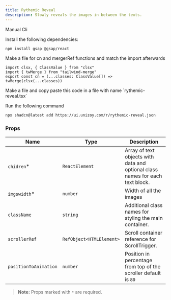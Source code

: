```yaml
---
title: Rythemic Reveal
description: Slowly reveals the images in between the texts.
---
```


<ComponentPreview
  name="rythemic-reveal-demo"
  className="[&_.preview>[data-orientation=vertical]]:sm:max-w-[70%]"
/>

<Tabs defaultValue="manual">

<TabsList>
  <TabsTrigger value="manual">Manual</TabsTrigger>
  <TabsTrigger value="cli">Cli</TabsTrigger>
</TabsList>

<TabsContent value="manual">

<Steps>

<Step>Install the following dependencies:</Step>

```bash
npm install gsap @gsap/react
```

<Step>
  Make a file for cn and mergerRef functions and match the import
  afterwards
</Step>

```tsx
import clsx, { ClassValue } from "clsx"
import { twMerge } from "tailwind-merge"
export const cn = (...classes: ClassValue[]) => twMerge(clsx(...classes))
```

<Step>
  Make a file and copy paste this code in a file with name `rythemic-reveal.tsx`
</Step>

<ComponentSource name="rythemic-reveal" />

</Steps>

</TabsContent>

<TabsContent value="cli">

<Steps>

<Step>Run the following command </Step>

```bash
npx shadcn@latest add https://ui.unizoy.com/r/rythemic-reveal.json
```

</Steps>

</TabsContent>

</Tabs>

### Props

| Name          | Type                        | Description                                                                   |
| ------------- | ----------------------------| ----------------------------------------------------------------------------- |
| `chidren`\*   | `ReactElement`              | Array of text objects with data and optional class names for each text block. |
| `imgswidth`\*   | `number`                  | Width of all the images                                                       |
| `className`   | `string`                    | Additional class names for styling the main container.                        |
| `scrollerRef` | `RefObject<HTMLElement>`    | Scroll container reference for ScrollTrigger.                                 |
| `positionToAnimation`   | `number`          | Position in percentage from top of the scroller default is `80`                                                  |

> **Note:** Props marked with `*` are required.